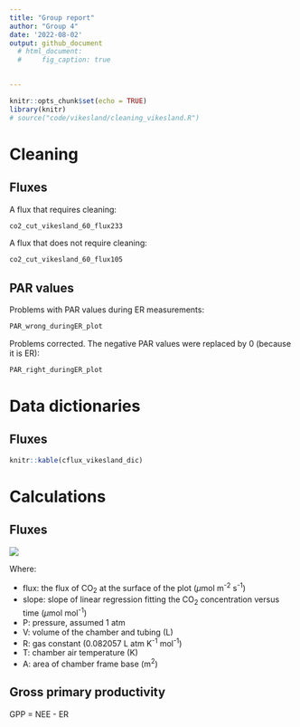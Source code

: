 ```yaml
---
title: "Group report"
author: "Group 4"
date: '2022-08-02'
output: github_document
  # html_document:
  #     fig_caption: true
  

---
```


```r
knitr::opts_chunk$set(echo = TRUE)
library(knitr)
# source("code/vikesland/cleaning_vikesland.R")
```

# Cleaning

## Fluxes

A flux that requires cleaning:

```r
co2_cut_vikesland_60_flux233
```


A flux that does not require cleaning:

```r
co2_cut_vikesland_60_flux105
```



## PAR values

Problems with PAR values during ER measurements:

```r
PAR_wrong_duringER_plot
```


Problems corrected. The negative PAR values were replaced by 0 (because it is ER):

```r
PAR_right_duringER_plot
```

# Data dictionaries
## Fluxes

```r
knitr::kable(cflux_vikesland_dic)
```

# Calculations
## Fluxes

<img src="https://render.githubusercontent.com/render/math?math=\color{violet}flux=slope\times \frac{P\times V}{R\times T\times A}">

Where:

- flux: the flux of CO~2~ at the surface of the plot ($\mu$mol m^-2^ s^-1^)
- slope: slope of linear regression fitting the CO~2~ concentration versus time ($\mu$mol mol^-1^)
- P: pressure, assumed 1 atm
- V: volume of the chamber and tubing (L)
- R: gas constant (0.082057 L atm K^-1^ mol^-1^)
- T: chamber air temperature (K)
- A: area of chamber frame base (m^2^)

## Gross primary productivity

GPP = NEE - ER
